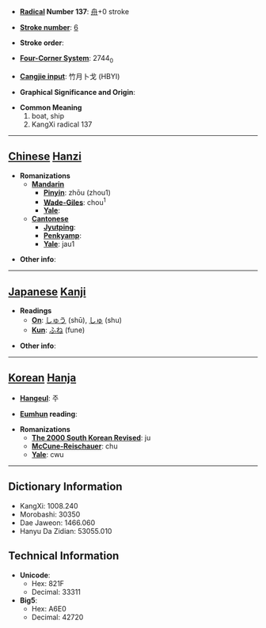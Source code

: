 * '''[[Wiktionary:Chinese radical index| Radical]] Number 137''': [[Wiktionary:Chinese radical index 舟|舟]]+0 stroke

* '''[[Wiktionary:Chinese total strokes index|Stroke number]]''': [[Wiktionary:Chinese total strokes index 6|6]]

* '''Stroke order''': 

* '''[[Wiktionary:Chinese four corner index|Four-Corner System]]''': 2744<sub>0</sub>

* '''[[Wiktionary:Chinese Cangjie index|Cangjie input]]''': 竹月卜戈 (HBYI)

* '''Graphical Significance and Origin''': 

* '''Common Meaning'''
*#boat, ship
*# KangXi radical 137


----

== [[Chinese]] [[Hanzi]] ==

* '''Romanizations'''
** '''[[Mandarin]]'''
*** '''[[Pinyin]]''': zhōu (zhou1)
*** '''[[Wade-Giles]]''': chou<sup>1</sup>
*** '''[[Yale]]''': 
** '''[[Cantonese]]'''
*** '''[[Jyutping]]''':
*** '''[[Penkyamp]]''': 
*** '''[[Yale]]''': jau1

* '''Other info''': 

----

== [[Japanese]] [[Kanji]] ==

* '''Readings'''
** '''[[On]]''': [[しゅう]] (shū), [[しゅ]] (shu)
** '''[[Kun]]''': [[ふね]] (fune)

* '''Other info''':  

----

== [[Korean]] [[Hanja]] ==

* '''[[Hangeul]]''': 주

* '''[[Eumhun]] reading''': 

* '''Romanizations'''
** '''[[The 2000 South Korean Revised Romanization|The 2000 South Korean Revised]]''': ju
** '''[[McCune-Reischauer]]''': chu
** '''[[Yale]]''': cwu

----

== Dictionary Information ==

* KangXi: 1008.240
* Morobashi: 30350
* Dae Jaweon: 1466.060
* Hanyu Da Zidian: 53055.010

== Technical Information ==

* '''Unicode''':
** Hex: 821F
** Decimal: 33311
* '''Big5''':
** Hex: A6E0
** Decimal: 42720